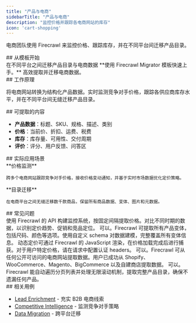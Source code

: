 ```yaml
---
title: "产品与电商"
sidebarTitle: "产品与电商"
description: "监控价格并跟踪各电商网站的库存"
icon: 'cart-shopping'
---
```


电商团队使用 Firecrawl 来监控价格、跟踪库存，并在不同平台间迁移产品目录。

<div id="start-with-a-template">
  ## 从模板开始
</div>

<Card title="Firecrawl Migrator" icon="github" href="https://github.com/mendableai/firecrawl-migrator">
  在不同平台之间迁移产品目录与电商数据
</Card>

<Note>
  **使用 Firecrawl Migrator 模板快速上手。** 高效提取并迁移电商数据。
</Note>

<div id="how-it-works">
  ## 工作原理
</div>

将电商网站转换为结构化产品数据。实时监测竞争对手价格，跟踪各供应商库存水平，并在不同平台间无缝迁移产品目录。

<div id="what-you-can-extract">
  ## 可提取的内容
</div>

* **产品数据**：标题、SKU、规格、描述、类别
* **价格**：当前价、折扣、运费、税费
* **库存**：库存量、可用性、交付周期
* **评价**：评分、用户反馈、问答区

<div id="use-cases-in-action">
  ## 实际应用场景
</div>

<CardGroup cols={2}>
  <Card>
    **价格监测**

    跨多个电商网站跟踪竞争对手价格，接收价格变动通知，并基于实时市场数据优化定价策略。
  </Card>

  <Card>
    **目录迁移**

    在电商平台之间无缝迁移数千款商品，保留所有商品数据、变体、图片和元数据。
  </Card>
</CardGroup>

<div id="faqs">
  ## 常见问题
</div>

<AccordionGroup>
  <Accordion title="如何跟踪竞争对手的价格变动？">
    使用 Firecrawl 的 API 构建监控系统，按固定间隔提取价格。对比不同时期的数据，以识别定价趋势、促销和竞品定位。
  </Accordion>

  <Accordion title="可以提取产品变体（尺码、颜色等）吗？">
    可以。Firecrawl 可提取所有产品变体，包括尺码、颜色等选项。使用自定义 schema 对数据建模，完整覆盖所有变体信息。
  </Accordion>

  <Accordion title="如何处理动态定价或用户特定价格？">
    动态定价可通过 Firecrawl 的 JavaScript 渲染，在价格加载完成后进行捕获。对于用户特定价格，请在请求中配置认证 headers。
  </Accordion>

  <Accordion title="能从不同的电商平台提取数据吗？">
    可以。Firecrawl 可从任何公开可访问的电商网站提取数据。用户已成功从 Shopify、WooCommerce、Magento、BigCommerce 以及自建商店提取数据。
  </Accordion>

  <Accordion title="Firecrawl 能处理分页和无限滚动吗？">
    可以。Firecrawl 能自动遍历分页列表并处理无限滚动机制，提取完整产品目录，确保不遗漏任何产品。
  </Accordion>
</AccordionGroup>

<div id="related-use-cases">
  ## 相关用例
</div>

* [Lead Enrichment](/zh/use-cases/lead-enrichment) - 充实 B2B 电商线索
* [Competitive Intelligence](/zh/use-cases/competitive-intelligence) - 监测竞争对手策略
* [Data Migration](/zh/use-cases/data-migration) - 跨平台迁移